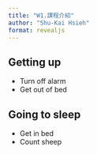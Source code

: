 ```yaml
---
title: "W1.課程介紹"
author: "Shu-Kai Hsieh"
format: revealjs
---
```


## Getting up

- Turn off alarm
- Get out of bed

## Going to sleep

- Get in bed
- Count sheep